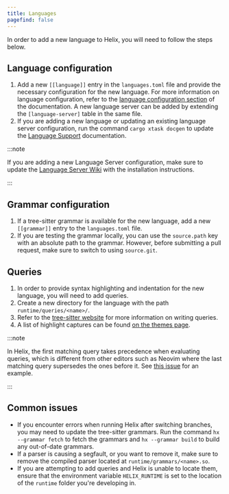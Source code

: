 ```yaml
---
title: Languages
pagefind: false
---
```


In order to add a new language to Helix, you will need to follow the steps
below.

## Language configuration

1. Add a new `[[language]]` entry in the `languages.toml` file and provide the
   necessary configuration for the new language. For more information on
   language configuration, refer to the
   [language configuration section](/configuration/languages) of the documentation.
   A new language server can be added by extending the `[language-server]` table in the same file.
2. If you are adding a new language or updating an existing language server
   configuration, run the command `cargo xtask docgen` to update the
   [Language Support](/help/language-defaults) documentation.

:::note

If you are adding a new Language Server configuration, make sure to update
the [Language Server Wiki](https://github.com/helix-editor/helix/wiki/Language-Server-Configurations) with the installation instructions.

:::

## Grammar configuration

1. If a tree-sitter grammar is available for the new language, add a new
   `[[grammar]]` entry to the `languages.toml` file.
2. If you are testing the grammar locally, you can use the `source.path` key
   with an absolute path to the grammar. However, before submitting a pull
   request, make sure to switch to using `source.git`.

## Queries

1. In order to provide syntax highlighting and indentation for the new language,
   you will need to add queries.
2. Create a new directory for the language with the path
   `runtime/queries/<name>/`.
3. Refer to the
   [tree-sitter website](https://tree-sitter.github.io/tree-sitter/syntax-highlighting#queries)
   for more information on writing queries.
4. A list of highlight captures can be found [on the themes page](https://docs.helix-editor.com/themes.html#scopes).

:::note

In Helix, the first matching query takes precedence when evaluating
queries, which is different from other editors such as Neovim where the last
matching query supersedes the ones before it. See
[this issue](https://github.com/helix-editor/helix/pull/1170#issuecomment-997294090) for an example.

:::

## Common issues

- If you encounter errors when running Helix after switching branches, you may
  need to update the tree-sitter grammars. Run the command `hx --grammar fetch`
  to fetch the grammars and `hx --grammar build` to build any out-of-date
  grammars.
- If a parser is causing a segfault, or you want to remove it, make sure to
  remove the compiled parser located at `runtime/grammars/<name>.so`.
- If you are attempting to add queries and Helix is unable to locate them, ensure that the environment variable `HELIX_RUNTIME` is set to the location of the `runtime` folder you're developing in.
